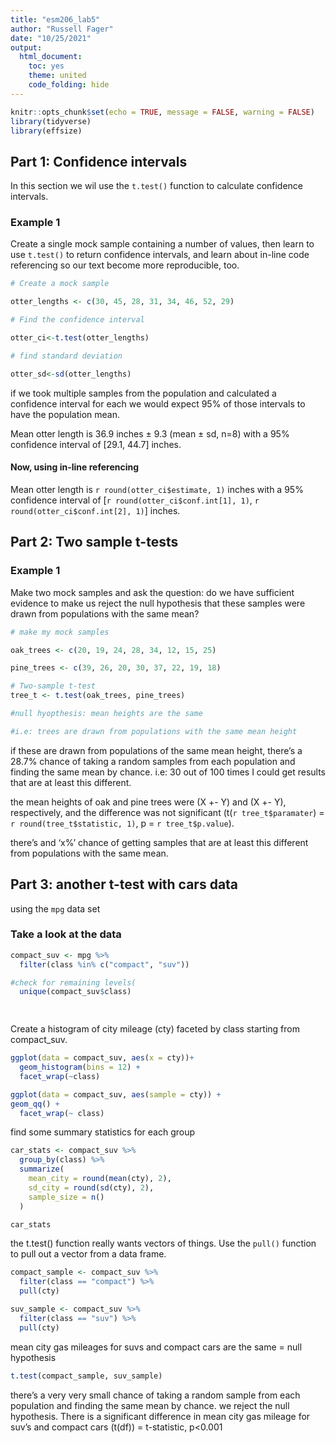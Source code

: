 ```yaml
---
title: "esm206_lab5"
author: "Russell Fager"
date: "10/25/2021"
output: 
  html_document: 
    toc: yes
    theme: united
    code_folding: hide
---
```


```r
knitr::opts_chunk$set(echo = TRUE, message = FALSE, warning = FALSE)
library(tidyverse)
library(effsize)
```

## Part 1: Confidence intervals 

In this section we wil use the `t.test()` function to calculate confidence intervals.

### Example 1

Create a single mock sample containing a number of values, then learn to use `t.test()` to return confidence intervals, and learn about in-line code referencing so our text become more reproducible, too.

```r
# Create a mock sample

otter_lengths <- c(30, 45, 28, 31, 34, 46, 52, 29)

# Find the confidence interval

otter_ci<-t.test(otter_lengths)

# find standard deviation

otter_sd<-sd(otter_lengths)

```

if we took multiple samples from the population and calculated a confidence interval for each we would expect 95% of those intervals to have the population mean. 

Mean otter length is 36.9 inches $\pm$ 9.3 (mean $\pm$ sd, n=8) with a 95% confidence interval of [29.1, 44.7] inches.


#### Now, using in-line referencing

Mean otter length is `r round(otter_ci$estimate, 1)` inches with a 95% confidence interval of [`r round(otter_ci$conf.int[1], 1)`, `r round(otter_ci$conf.int[2], 1)`] inches.

## Part 2: Two sample t-tests

### Example 1

Make two mock samples and ask the question: do we have sufficient evidence to make us reject the null hypothesis that these samples were drawn from populations with the same mean?

```r
# make my mock samples

oak_trees <- c(20, 19, 24, 28, 34, 12, 15, 25)

pine_trees <- c(39, 26, 20, 30, 37, 22, 19, 18)

# Two-sample t-test
tree_t <- t.test(oak_trees, pine_trees)

#null hyopthesis: mean heights are the same

#i.e: trees are drawn from populations with the same mean height
```

if these are drawn from populations of the same mean height, there's a 28.7% chance of taking a random samples from each population and finding the same mean by chance. i.e: 30 out of 100 times I could get results that are at least this different.


the mean heights of oak and pine trees were (X +- Y) and (X +- Y), respectively, and the difference was not significant (t(`r tree_t$paramater`) = `r round(tree_t$statistic, 1)`, p = `r tree_t$p.value`).

there's and 'x%' chance of getting samples that are at least this different from populations with the same mean.

## Part 3: another t-test with cars data

using the `mpg` data set

### Take a look at the data 

```r
compact_suv <- mpg %>% 
  filter(class %in% c("compact", "suv"))

#check for remaining levels(
  unique(compact_suv$class)

  
```

Create a histogram of city mileage (cty) faceted by class starting from compact_suv.

```r
ggplot(data = compact_suv, aes(x = cty))+
  geom_histogram(bins = 12) +
  facet_wrap(~class)

ggplot(data = compact_suv, aes(sample = cty)) +
geom_qq() +
  facet_wrap(~ class)
```

find some summary statistics for each group

```r
car_stats <- compact_suv %>% 
  group_by(class) %>% 
  summarize(
    mean_city = round(mean(cty), 2),
    sd_city = round(sd(cty), 2),
    sample_size = n()
  )

car_stats
```

the t.test() function really wants vectors of things. Use the `pull()` function to pull out a vector from a data frame.

```r
compact_sample <- compact_suv %>% 
  filter(class == "compact") %>% 
  pull(cty)
```


```r
suv_sample <- compact_suv %>% 
  filter(class == "suv") %>% 
  pull(cty)
```

mean city gas mileages for suvs and compact cars are the same = null hypothesis 

```r
t.test(compact_sample, suv_sample)
```
there's a very very small chance of taking a random sample from each population and finding the same mean by chance. we reject the null hypothesis. There is a significant difference in mean city gas mileage for suv's and compact cars (t(df)) = t-statistic, p<0.001
